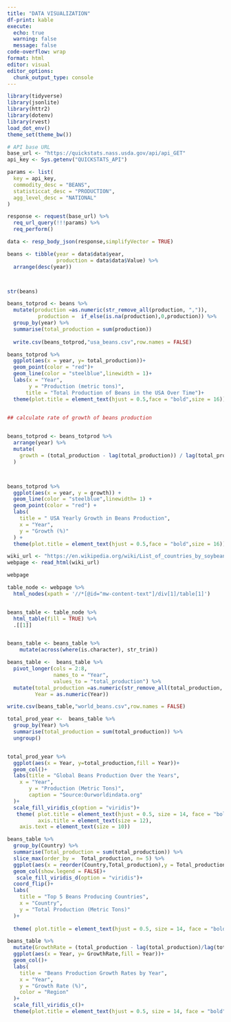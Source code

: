 ```yaml
---
title: "DATA VISUALIZATION"
df-print: kable
execute: 
  echo: true
  warning: false
  message: false
code-overflow: wrap  
format: html
editor: visual
editor_options: 
  chunk_output_type: console
---
```


```r
library(tidyverse)
library(jsonlite)
library(httr2)
library(dotenv)
library(rvest)
load_dot_env()
theme_set(theme_bw())
```

```r
# API base URL
base_url <- "https://quickstats.nass.usda.gov/api/api_GET"
api_key <- Sys.getenv("QUICKSTATS_API")


```

```r
params <- list(
  key = api_key,
  commodity_desc = "BEANS",
  statisticcat_desc = "PRODUCTION", 
  agg_level_desc = "NATIONAL"       
)
```

```r
response <- request(base_url) %>% 
  req_url_query(!!!params) %>%   
  req_perform()
```

```r
data <- resp_body_json(response,simplifyVector = TRUE)

```

```r

beans <- tibble(year = data$data$year,
                production = data$data$Value) %>%
  arrange(desc(year)) 




```

```r
str(beans)

beans_totprod <- beans %>% 
  mutate(production =as.numeric(str_remove_all(production, ",")), 
          production =  if_else(is.na(production),0,production)) %>% 
  group_by(year) %>% 
  summarise(total_production = sum(production))
            
  write.csv(beans_totprod,"usa_beans.csv",row.names = FALSE)          

```

```r
beans_totprod %>% 
  ggplot(aes(x = year, y= total_production))+
  geom_point(color = "red")+
  geom_line(color = "steelblue",linewidth = 1)+
  labs(x = "Year",
       y = "Production (metric tons)",
      title = "Total Production of Beans in the USA Over Time")+
  theme(plot.title = element_text(hjust = 0.5,face = "bold",size = 16))
  
```

```r
## calculate rate of growth of beans production


beans_totprod <- beans_totprod %>%
  arrange(year) %>% 
  mutate(
    growth = (total_production - lag(total_production)) / lag(total_production) * 100 
  )



beans_totprod %>%
  ggplot(aes(x = year, y = growth)) +
  geom_line(color = "steelblue",linewidth= 1) +
  geom_point(color = "red") +
  labs(
    title = " USA Yearly Growth in Beans Production",
    x = "Year",
    y = "Growth (%)"
  ) +
  theme(plot.title = element_text(hjust = 0.5,face = "bold",size = 16))
```

```r
wiki_url <- "https://en.wikipedia.org/wiki/List_of_countries_by_soybean_production"
webpage <- read_html(wiki_url)
```

```r
webpage

table_node <- webpage %>%
  html_nodes(xpath = '//*[@id="mw-content-text"]/div[1]/table[1]')


beans_table <- table_node %>%
  html_table(fill = TRUE) %>%
  .[[1]]


beans_table <- beans_table %>%
    mutate(across(where(is.character), str_trim))

beans_table <-  beans_table %>% 
  pivot_longer(cols = 2:8,
               names_to = "Year",
               values_to = "total_production") %>% 
  mutate(total_production =as.numeric(str_remove_all(total_production, ",")),
         Year = as.numeric(Year))

write.csv(beans_table,"world_beans.csv",row.names = FALSE)   
```

```r
total_prod_year <-  beans_table %>% 
  group_by(Year) %>% 
  summarise(total_production = sum(total_production)) %>% 
  ungroup()


total_prod_year %>% 
  ggplot(aes(x = Year, y=total_production,fill = Year))+
  geom_col()+
  labs(title = "Global Beans Production Over the Years",
    x = "Year",
       y = "Production (Metric Tons)",           
       caption = "Source:Ourworldindata.org"
  )+
  scale_fill_viridis_c(option = "viridis")+
   theme( plot.title = element_text(hjust = 0.5, size = 14, face = "bold"),
          axis.title = element_text(size = 12),
    axis.text = element_text(size = 10))

```

```r
beans_table %>%  
  group_by(Country) %>% 
  summarise(Total_production = sum(total_production)) %>% 
  slice_max(order_by =  Total_production, n= 5) %>%  
  ggplot(aes(x = reorder(Country,Total_production),y = Total_production,fill = Country))+
  geom_col(show.legend = FALSE)+
   scale_fill_viridis_d(option = "viridis")+
  coord_flip()+
  labs(
    title = "Top 5 Beans Producing Countries",
    x = "Country",
    y = "Total Production (Metric Tons)"
  )+
 
  theme( plot.title = element_text(hjust = 0.5, size = 14, face = "bold")) 

```

```r
beans_table %>% 
  mutate(GrowthRate = (total_production - lag(total_production)/lag(total_production)*100)) %>% 
  ggplot(aes(x = Year, y= GrowthRate,fill = Year))+
  geom_col()+
  labs(
    title = "Beans Production Growth Rates by Year",
    x = "Year",
    y = "Growth Rate (%)",
    color = "Region"
  )+
  scale_fill_viridis_c()+
  theme(plot.title = element_text(hjust = 0.5, size = 14, face = "bold"))
```
